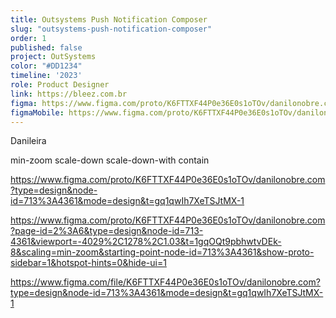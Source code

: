 ```yaml
---
title: Outsystems Push Notification Composer
slug: "outsystems-push-notification-composer"
order: 1
published: false
project: OutSystems
color: "#DD1234"
timeline: '2023'
role: Product Designer
link: https://bleez.com.br
figma: https://www.figma.com/proto/K6FTTXF44P0e36E0s1oTOv/danilonobre.com?type=design&node-id=713%3A4361&mode=design&t=gq1qwIh7XeTSJtMX-1
figmaMobile: https://www.figma.com/proto/K6FTTXF44P0e36E0s1oTOv/danilonobre.com?type=design&node-id=822%3A1912&mode=design&t=gq1qwIh7XeTSJtMX-1
---
```

Danileira

min-zoom
scale-down
scale-down-with
contain

https://www.figma.com/proto/K6FTTXF44P0e36E0s1oTOv/danilonobre.com?type=design&node-id=713%3A4361&mode=design&t=gq1qwIh7XeTSJtMX-1

https://www.figma.com/proto/K6FTTXF44P0e36E0s1oTOv/danilonobre.com?page-id=2%3A6&type=design&node-id=713-4361&viewport=-4029%2C1278%2C1.03&t=1gqOQt9pbhwtvDEk-8&scaling=min-zoom&starting-point-node-id=713%3A4361&show-proto-sidebar=1&hotspot-hints=0&hide-ui=1

https://www.figma.com/file/K6FTTXF44P0e36E0s1oTOv/danilonobre.com?type=design&node-id=713%3A4361&mode=design&t=gq1qwIh7XeTSJtMX-1